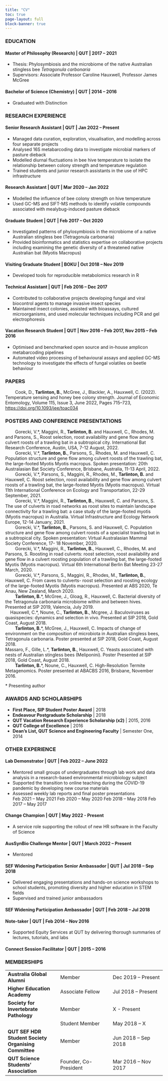 ```yaml
---
title: "CV"
toc: true
page-layout: full
block-banner: true
---
```


### EDUCATION

#### **Master of Philosophy (Research)** | QUT | 2017 – 2021

- Thesis:  Phylosymbiosis and the microbiome of the native Australian stingless bee *Tetragonula carbonaria*
- Supervisors: Associate Professor Caroline Hauxwell, Professor James McGree	


#### **Bachelor of Science (Chemistry)** | QUT | 2014 – 2016  
- Graduated with Distinction

### RESEARCH EXPERIENCE

#### **Senior Research Assistant** | QUT | Jan 2022 – Present
- Managed data curation, exploration, visualisation, and modelling across four
separate projects
- Analysed 16S metabarcoding data to investigate microbial markers of pasture
dieback
- Modelled diurnal fluctuations in bee hive temperature to isolate the
relationship between colony strength and temperature regulation
- Trained students and junior research assistants in the use of HPC
infrastructure

#### **Research Assistant** | QUT | Mar 2020 – Jan 2022
- Modelled the influence of bee colony strength on hive temperature
- Used GC-MS and SIFT-MS methods to identify volatile compounds associated with mealybug-induced pasture dieback

#### **Graduate Student** | QUT | Feb 2017 – Oct 2020
-	Investigated patterns of phylosymbiosis in the microbiome of a native Australian stingless bee (Tetragonula carbonaria)
-	Provided bioinformatics and statistics expertise on collaborative projects including examining the genetic diversity of a threatened native Australian bat (Myotis Macropus)

#### **Visiting Graduate Student** | BOKU | Oct 2018 – Nov 2019
-	Developed tools for reproducible metabolomics research in R	

#### **Technical Assistant** | QUT | Feb 2016 – Dec 2017
-	Contributed to collaborative projects developing fungal and viral biocontrol agents to manage invasive insect species
-	Maintained insect colonies, assisted with bioassays, cultured microorganisms, and used molecular techniques including PCR and gel electrophoresis

#### **Vacation Research Student** | QUT | Nov 2016 – Feb 2017, Nov 2015 – Feb 2016
-	Optimised and benchmarked open source and in-house amplicon metabarcoding pipelines
-	Automated video processing of behavioural assays and applied GC-MS technology to investigate the effects of fungal volatiles on beetle behaviour	

### PAPERS
|         Cook, D., **Tarlinton, B.**, McGree, J., Blackler, A., Hauxwell, C. (2022). Temperature sensing and honey bee colony strength. Journal of Economic Entomology, Volume 115, Issue 3, June 2022, Pages 715–723, [https://doi.org/10.1093/jee/toac034](https://doi.org/10.1093/jee/toac034)

### POSTERS AND CONFERENCE PRESENTATIONS
|         Gorecki, V.\*, Maggini, R., **Tarlinton, B.** and Hauxwell, C., Rhodes, M. and Parsons, S., Roost selection, roost availability and gene flow among culvert roosts of a trawling bat in a subtropical city. International Bat Research Conference, Austin, USA, 7-12 August, 2022.
|         Gorecki, V.\*, **Tarlinton, B.**, Parsons, S., Rhodes, M. and Hauxwell, C. Population structure and gene flow among culvert roosts of the trawling bat, the large-footed Myotis Myotis macropus. Spoken presentation: 20th Australasian Bat Society Conference, Brisbane, Australia, 11-13 April, 2022.
|         Gorecki, V.\*, Parsons, S., Maggini, R., Rhodes, M., **Tarlinton, B.** and Hauxwell, C. Roost selection, roost availability and gene flow among culvert roosts of a trawling bat, the large-footed Myotis (Myotis macropus). Virtual 11th International Conference on Ecology and Transportation, 22-29 September, 2021.
|         Gorecki, V.\*, Maggini, R., **Tarlinton, B.**, Hauxwell, C. and Parsons, S. The use of culverts in road networks as roost sites to maintain landscape connectivity for a trawling bat: a case study of the large-footed myotis (Myotis macropus) in Australia. Virtual Infrastructure and Ecology Network Europe, 12-14 January, 2021.
|         Gorecki, V.\*, **Tarlinton, B.**, Parsons, S. and Hauxwell, C. Population structure and gene flow among culvert roosts of a specialist trawling bat in a subtropical city. Spoken presentation: Virtual Australasian Mammal Society Conference, 17- 18 November, 2020.
|         Gorecki, V.\*, Maggini, R., **Tarlinton, B.**, Hauxwell, C., Rhodes, M. and Parsons, S. Roosting in road culverts: roost selection, roost availability and gene flow in a culvert roosting population of a trawling bat, the large-footed Myotis (Myotis macropus). Virtual 6th International Berlin Bat Meeting 23-27 March, 2020.
|         Gorecki, V.\*, Parsons, S., Maggini, R., Rhodes, M., **Tarlinton, B.**, Hauxwell, C. From caves to culverts- roost selection and roosting ecology of the large-footed Myotis (Myotis macropus). Presented at ABS 2020, Te Anau, New Zealand, March 2020.
|         **Tarlinton, B.**\*, McGree, J., Gloag, R., Hauxwell, C. Bacterial diversity of the Tetragonula carbonaria microbiome within and between hives. Presented at SIP 2019, Valencia, July 2019.
|     Hauxwell, C.\*, Noune, C., **Tarlinton, B.**, Mcgree, J. Baculoviruses as quasispecies: dynamics and selection in vivo. Presented at SIP 2018, Gold Coast, August 2018.
|         **Tarlinton, B.**\*, McGree, J., Hauxwell, C. Impacts of change of environment on the composition of microbiota in Australian stingless bees, Tetragonula carbonaria. Poster presented at SIP 2018, Gold Coast, August 2018.
| Massaro, F., Gille, L.\*, **Tarlinton, B.**, Hauxwell, C. Yeasts associated with nests of Australian stingless bees (Meliponini). Poster Presented at SIP 2018, Gold Coast, August 2018.
|         **Tarlinton, B.**\*, Noune, C., Hauxwell, C. High-Resolution Termite Metagenomics. Poster presented at ABACBS 2016, Brisbane, November 2016.
\* Presenting author

### AWARDS AND SCHOLARSHIPS
- **First Place, SIP Student Poster Award** |	2018
- **Endeavour Postgraduate Scholarship** | 2018
- **QUT Vacation Research Experience Scholarship (x2)** |	2015, 2016
- **QUT College of Excellence** |	2016
- **Dean’s List, QUT Science and Engineering Faculty** |	Semester One, 2014

### OTHER EXPERIENCE
#### **Lab Demonstrator** | QUT | Feb 2022 – June 2022
-	Mentored small groups of undergraduates through lab work and data analysis in a research-based environmental microbiology subject
-	Supported the transition to online teaching during the COVID-19 pandemic by developing new course materials
-	Assessed weekly lab reports and final poster presentations	
Feb 2021 – May 2021
Feb 2020 – May 2020
Feb 2018 – May 2018
Feb 2017 – May 2017

#### **Change Champion** | QUT | May 2022 - Present
-	A service role supporting the rollout of new HR software in the Faculty of Science

#### **AusSynBio Challenge Mentor** | QUT | March 2022 – Present 
-	Mentored 	

#### **SEF Widening Participation Senior Ambassador** | QUT | Jul 2018 – Sep 2018
-	Delivered engaging presentations and hands-on science workshops to school students, promoting diversity and higher education in STEM fields
-	Supervised and trained junior ambassadors	

#### **SEF Widening Participation Ambassador** | QUT | Feb 2018 – Jul 2018

#### **Note-taker** | QUT | Feb 2014 – Nov 2016
-	Supported Equity Services at QUT by delivering thorough summaries of lectures, tutorials, and labs	

#### **Connect Session Facilitator** | QUT |	2015 – 2016

### MEMBERSHIPS

|  |  |  |
| ---- | ---- | ---- |
| **Australia Global Alumni** |	Member	| Dec 2019 – Present |
| **Higher Education Academy** |	Associate Fellow |	Jul 2018 – Present |
| **Society for Invertebrate Pathology** |	Member |	X - Present |
| |	Student Member	| May 2018 – X |
| **QUT SEF HDR Student Society	Organising Committee** | Member |	Jun 2018 – Sep 2018 |
| **QUT Science Students’ Association** |	Founder, Co-President |	Mar 2016 – Nov 2017 |


